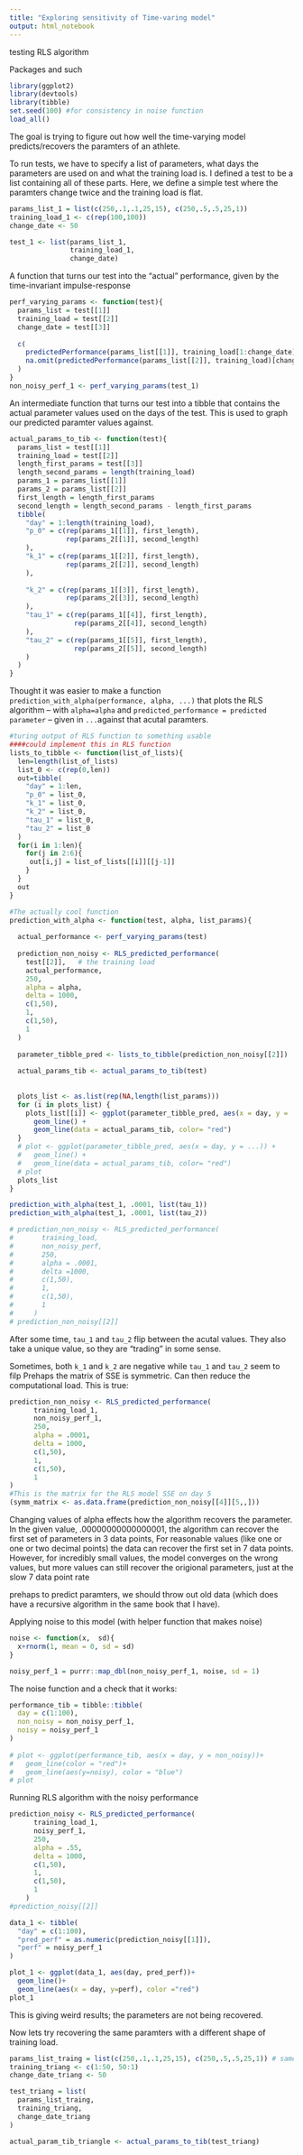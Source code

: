 ```yaml
---
title: "Exploring sensitivity of Time-varing model"
output: html_notebook
---
```

testing RLS algorithm 

Packages and such
```r
library(ggplot2)
library(devtools)
library(tibble)
set.seed(100) #for consistency in noise function
load_all()
```
The goal is trying to figure out how well the time-varying model predicts/recovers the paramters of an athlete. 


To run tests, we have to specify a list of parameters, what days the parameters are used on 
and what the training load is. I defined a test to be a list containing all of these parts. 
Here, we define a simple test where the paramters change twice and the training load is flat. 
```r
params_list_1 = list(c(250,.1,.1,25,15), c(250,.5,.5,25,1))
training_load_1 <- c(rep(100,100))
change_date <- 50

test_1 <- list(params_list_1,
               training_load_1,
               change_date)
```

A function that turns our test into the "actual" performance, given by the time-invariant
impulse-response

```r
perf_varying_params <- function(test){
  params_list = test[[1]]
  training_load = test[[2]]
  change_date = test[[3]]
  
  c(
    predictedPerformance(params_list[[1]], training_load[1:change_date]),
    na.omit(predictedPerformance(params_list[[2]], training_load)[change_date+1:length(training_load)])
  )
}
non_noisy_perf_1 <- perf_varying_params(test_1)
```
An intermediate function that turns our test into a tibble that contains the actual parameter values used
on the days of the test. This is used to graph our predicted paramter values against. 
```r
actual_params_to_tib <- function(test){
  params_list = test[[1]]
  training_load = test[[2]]
  length_first_params = test[[3]]
  length_second_params = length(training_load)
  params_1 = params_list[[1]]
  params_2 = params_list[[2]]
  first_length = length_first_params 
  second_length = length_second_params - length_first_params 
  tibble(
    "day" = 1:length(training_load),
    "p_0" = c(rep(params_1[[1]], first_length),
              rep(params_2[[1]], second_length)
    ),
    "k_1" = c(rep(params_1[[2]], first_length),
              rep(params_2[[2]], second_length)
    ),
    
    "k_2" = c(rep(params_1[[3]], first_length),
              rep(params_2[[3]], second_length)
    ),
    "tau_1" = c(rep(params_1[[4]], first_length),
                rep(params_2[[4]], second_length)
    ),
    "tau_2" = c(rep(params_1[[5]], first_length),
                rep(params_2[[5]], second_length)
    )
  )
}
```


Thought it was easier to make a function 
`prediction_with_alpha(performance, alpha, ...)` that plots the RLS algorithm --  with `alpha=alpha` and `predicted_performance = predicted parameter` -- given in `...`against that acutal paramters. 
```r
#turing output of RLS function to something usable
####could implement this in RLS function
lists_to_tibble <- function(list_of_lists){
  len=length(list_of_lists)
  list_0 <- c(rep(0,len))
  out=tibble(
    "day" = 1:len,
    "p_0" = list_0,
    "k_1" = list_0,
    "k_2" = list_0,
    "tau_1" = list_0,
    "tau_2" = list_0
  )
  for(i in 1:len){
    for(j in 2:6){
     out[i,j] = list_of_lists[[i]][[j-1]] 
    }
  }
  out
}

#The actually cool function
prediction_with_alpha <- function(test, alpha, list_params){
  
  actual_performance <- perf_varying_params(test)
  
  prediction_non_noisy <- RLS_predicted_performance(
    test[[2]],   # the training load
    actual_performance,
    250,
    alpha = alpha,
    delta = 1000,
    c(1,50),
    1,
    c(1,50),
    1
  )
  
  parameter_tibble_pred <- lists_to_tibble(prediction_non_noisy[[2]])
  
  actual_params_tib <- actual_params_to_tib(test)
  
  
  plots_list <- as.list(rep(NA,length(list_params)))
  for (i in plots_list) {
    plots_list[[i]] <- ggplot(parameter_tibble_pred, aes(x = day, y = ...)) +
      geom_line() +
      geom_line(data = actual_params_tib, color= "red")
  }
  # plot <- ggplot(parameter_tibble_pred, aes(x = day, y = ...)) +
  #   geom_line() +
  #   geom_line(data = actual_params_tib, color= "red")
  # plot
  plots_list
}

prediction_with_alpha(test_1, .0001, list(tau_1))
prediction_with_alpha(test_1, .0001, list(tau_2))

# prediction_non_noisy <- RLS_predicted_performance(
#       training_load,
#       non_noisy_perf,
#       250,
#       alpha = .0001,
#       delta =1000,
#       c(1,50),
#       1,
#       c(1,50),
#       1
#     )
# prediction_non_noisy[[2]]
```
After some time, `tau_1` and `tau_2` flip between the acutal values. They also
take a unique value, so they are "trading" in some sense. 


Sometimes, both `k_1` and `k_2` are negative while `tau_1` and `tau_2` seem to filp
Prehaps the matrix of SSE is symmetric. Can then reduce the computational load. This is true:

```r
prediction_non_noisy <- RLS_predicted_performance(
      training_load_1,
      non_noisy_perf_1,
      250,
      alpha = .0001,
      delta = 1000,
      c(1,50),
      1,
      c(1,50),
      1
)    
#This is the matrix for the RLS model SSE on day 5
(symm_matrix <- as.data.frame(prediction_non_noisy[[4]][5,,]))
```



Changing values of alpha effects how the algorithm recovers the parameter.
In the given value, .00000000000000001, the algorithm can recover the first
set of parameters in 3 data points, For reasonable values (like one or one or
two decimal points) the data can recover the first set in 7 data points. However,
for incredibly small values, the model converges on the wrong values, but more
values can still recover the origional parameters, just at the slow 7 data point rate

prehaps to predict paramters, we should throw out old data (which does have a recursive algorithm in the
same book that I have).



Applying noise to this model (with helper function that makes noise)
```r
noise <- function(x,  sd){
  x+rnorm(1, mean = 0, sd = sd)
}

noisy_perf_1 = purrr::map_dbl(non_noisy_perf_1, noise, sd = 1)
```


The noise function and a check that it works:
```r
performance_tib = tibble::tibble(
  day = c(1:100),
  non_noisy = non_noisy_perf_1,
  noisy = noisy_perf_1 
)
 
# plot <- ggplot(performance_tib, aes(x = day, y = non_noisy))+
#   geom_line(color = "red")+
#   geom_line(aes(y=noisy), color = "blue")
# plot
```



Running RLS algorithm with the noisy performance
```r
prediction_noisy <- RLS_predicted_performance(
      training_load_1,
      noisy_perf_1,
      250,
      alpha = .55,
      delta = 1000,
      c(1,50),
      1,
      c(1,50),
      1
    )
#prediction_noisy[[2]]

data_1 <- tibble(
  "day" = c(1:100),
  "pred_perf" = as.numeric(prediction_noisy[[1]]),
  "perf" = noisy_perf_1
)

plot_1 <- ggplot(data_1, aes(day, pred_perf))+
  geom_line()+
  geom_line(aes(x = day, y=perf), color ="red")
plot_1
```
This is giving weird results; the parameters are not being recovered. 



Now lets try recovering the same paramters with a different shape of training load.

```r
params_list_traing = list(c(250,.1,.1,25,15), c(250,.5,.5,25,1)) # same as test 1
training_triang <- c(1:50, 50:1)
change_date_triang <- 50

test_triang = list(
  params_list_traing,
  training_triang,
  change_date_triang
)

actual_param_tib_triangle <- actual_params_to_tib(test_triang)


```




